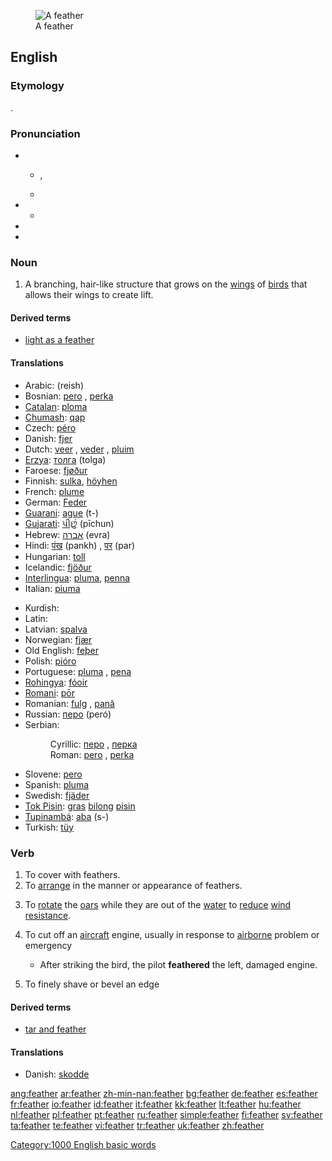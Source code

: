 [[Image:A single white feather closeup.jpg|thumb|A feather]]
==English==
{{wikipedia}}

===Etymology===
{{etyl|ang}} {{term|feþer|lang=ang}}.

===Pronunciation===
* {{a|RP}} 
** {{IPA|[ˈfɛð̥ə]}}, {{IPA|/"fɛð.ə(ɹ)/}}
** {{SAMPA|/"fED.@(r)/}}
* {{a|GA}}
** {{IPA|[ˈfɛð̥ɚ]}}
* {{audio|en-us-feather.ogg|Audio (US)}}
* {{rhymes|ɛðə(r)}}

===Noun===
{{en-noun}}

# A branching, hair-like structure that grows on the [[wing]]s of [[bird]]s that allows their wings to create lift.

====Derived terms====
* [[light as a feather]]

====Translations====
{{trans-top|element of bird wings}}
* Arabic: {{Arab|[[ريش]]}} (reish) {{m}}
* Bosnian: [[pero]] {{n}}, [[perka]] {{f}}
* [[Catalan]]: [[ploma]] {{f}}
* [[Chumash]]: [[qap]]
* Czech: [[péro]] {{n}}
* Danish: [[fjer]] {{c}}
* Dutch: [[veer]] {{f}}, [[veder]] {{f}}, [[pluim]] {{f}}
* [[Erzya]]: [[толга]] (tolga)
* Faroese: [[fjøður]] {{f}}
* Finnish: [[sulka]], [[höyhen]]
* French: [[plume]] {{f}}
* German: [[Feder]] {{f}}
* [[Guarani]]: [[ague]] (t-)
* [[Gujarati]]: [[પીછું]] (pīchun)
* Hebrew: [[אברה]] (evra) {{f}}
* Hindi: [[पंख]] (pankh) {{m}}, [[पर]] (par) {{m}}
* Hungarian: [[toll]]
* Icelandic: [[fjöður]] {{f}}
* [[Interlingua]]: [[pluma]], [[penna]]
* Italian: [[piuma]] {{f}}
{{trans-mid}}
* Kurdish: {{KUchar|[[په‌ڕ]]}} {{g|Kurdish}}
* Latin: {{t|la|pluma|f|alt=plūma}}
* Latvian: [[spalva]] {{f}}
* Norwegian: [[fjær]] {{m}}
* Old English: [[feþer]] {{f}}
* Polish: [[pióro]] {{n}}
* Portuguese: [[pluma]] {{f}}, [[pena]] {{f}}
* [[Rohingya]]: [[fóoir]]
* [[Romani]]: [[pōr]]
* Romanian: [[fulg]] {{n}}, [[pană]] {{f}}
* Russian: [[перо]] (peró) {{n}}
* Serbian:
*: Cyrillic: [[перо]] {{n}}, [[перка]] {{f}}
*: Roman: [[pero]] {{n}}, [[perka]] {{f}}
* Slovene: [[pero]] {{n}}
* Spanish: [[pluma]] {{f}}
* Swedish: [[fjäder]] {{c}}
* [[Tok Pisin]]: [[gras]] [[bilong]] [[pisin]]
* [[Tupinambá]]: [[aba]] (s-)
* Turkish: [[tüy]]
{{trans-bottom}}

===Verb===
{{en-verb}}

# To cover with feathers.
# To [[arrange]] in the manner or appearance of feathers.
# {{ambitransitive|rowing}} To [[rotate]] the [[oar]]s while they are out of the [[water]] to [[reduce]] [[wind]] [[resistance]].
# {{aeronautics}} To cut off an [[aircraft]] engine, usually in response to [[airborne]] problem or emergency
#* After striking the bird, the pilot '''feathered''' the left, damaged engine.
# {{carpentry|engineering}} To finely shave or bevel an edge

====Derived terms====
* [[tar and feather]]

====Translations====
{{trans-top|To cover with feathers}}
{{trans-mid}}
{{trans-bottom}}

{{trans-top|To arrange in the manner of feathers}}
{{trans-mid}}
{{trans-bottom}}

{{trans-top|Rowing: To rotate the oars while they are out of the water}}
{{trans-mid}}
{{trans-bottom}}

{{trans-top|Aeronautics: To cut of an aircraft engine}}
{{trans-mid}}
{{trans-bottom}}

{{trans-top|Carpentry, Engineering: To finely shave or bevel an edge}}
{{trans-mid}}
{{trans-bottom}}
{{checktrans-top}}
* Danish: [[skodde]] {{italbrac|rotate the oars}}
{{trans-mid}}
{{trans-bottom}}

{{BE-ready}}

[[Category:1000 English basic words]]

[[ang:feather]]
[[ar:feather]]
[[zh-min-nan:feather]]
[[bg:feather]]
[[de:feather]]
[[es:feather]]
[[fr:feather]]
[[io:feather]]
[[id:feather]]
[[it:feather]]
[[kk:feather]]
[[lt:feather]]
[[hu:feather]]
[[nl:feather]]
[[pl:feather]]
[[pt:feather]]
[[ru:feather]]
[[simple:feather]]
[[fi:feather]]
[[sv:feather]]
[[ta:feather]]
[[te:feather]]
[[vi:feather]]
[[tr:feather]]
[[uk:feather]]
[[zh:feather]]